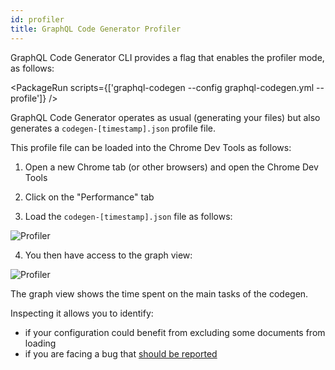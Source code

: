 ```yaml
---
id: profiler
title: GraphQL Code Generator Profiler
---
```


GraphQL Code Generator CLI provides a flag that enables the profiler mode, as follows:

<PackageRun scripts={['graphql-codegen --config graphql-codegen.yml --profile']} />

GraphQL Code Generator operates as usual (generating your files) but also generates a `codegen-[timestamp].json` profile file.

This profile file can be loaded into the Chrome Dev Tools as follows:

1. Open a new Chrome tab (or other browsers) and open the Chrome Dev Tools

2. Click on the "Performance" tab

3. Load the `codegen-[timestamp].json` file as follows:

![Profiler](/assets/docs/codegen-profile-1.png)

4. You then have access to the graph view:

![Profiler](/assets/docs/codegen-profile-2.png)

The graph view shows the time spent on the main tasks of the codegen.

Inspecting it allows you to identify:

- if your configuration could benefit from excluding some documents from loading
- if you are facing a bug that [should be reported](https://github.com/dotansimha/graphql-code-generator/issues)
